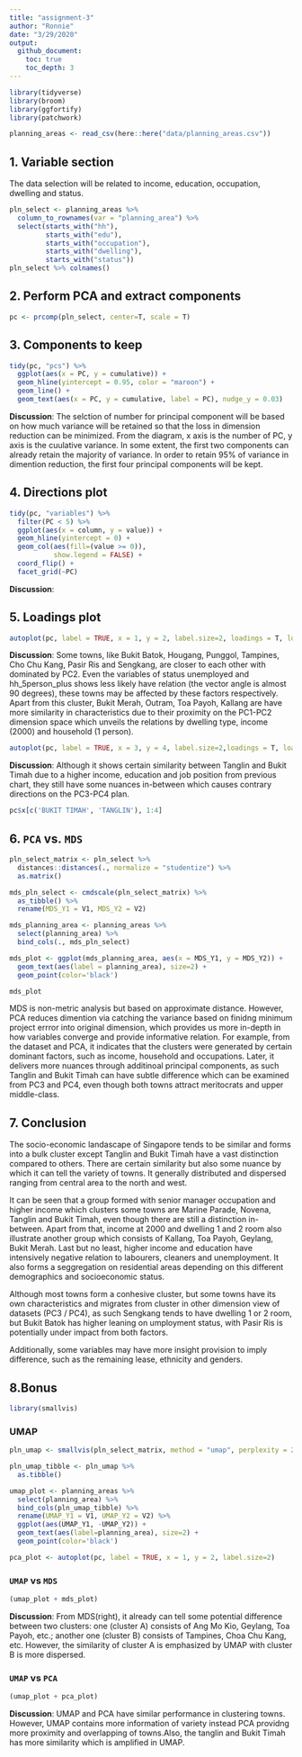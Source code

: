 ```yaml
---
title: "assignment-3"
author: "Ronnie"
date: "3/29/2020"
output: 
  github_document:
    toc: true
    toc_depth: 3
---
```


```r
library(tidyverse)
library(broom)
library(ggfortify)
library(patchwork)

planning_areas <- read_csv(here::here("data/planning_areas.csv"))
```

## 1. Variable section

The data selection will be related to income, education, occupation, dwelling and status. 

```r
pln_select <- planning_areas %>% 
  column_to_rownames(var = "planning_area") %>% 
  select(starts_with("hh"),
         starts_with("edu"),
         starts_with("occupation"),
         starts_with("dwelling"),
         starts_with("status"))
pln_select %>% colnames()
```

## 2. Perform PCA and extract components

```r
pc <- prcomp(pln_select, center=T, scale = T)
```

## 3. Components to keep

```r
tidy(pc, "pcs") %>% 
  ggplot(aes(x = PC, y = cumulative)) +
  geom_hline(yintercept = 0.95, color = "maroon") +
  geom_line() +
  geom_text(aes(x = PC, y = cumulative, label = PC), nudge_y = 0.03)
```

**Discussion**: The selction of number for principal component will be based on how much variance will be retained so that the loss in dimension reduction can be minimized. From the diagram, x axis is the number of PC, y axis is the cuulative variance. In some extent, the first two components can already retain the majority of variance.  In order to retain 95% of variance in dimention reduction, the first four principal components will be kept. 

## 4. Directions plot

```r
tidy(pc, "variables") %>% 
  filter(PC < 5) %>% 
  ggplot(aes(x = column, y = value)) + 
  geom_hline(yintercept = 0) + 
  geom_col(aes(fill=(value >= 0)),
           show.legend = FALSE) +
  coord_flip() +
  facet_grid(~PC)
```

**Discussion**: 

## 5. Loadings plot

```r
autoplot(pc, label = TRUE, x = 1, y = 2, label.size=2, loadings = T, loadings.label = T)

```

**Discussion**: Some towns, like Bukit Batok, Hougang, Punggol, Tampines, Cho Chu Kang, Pasir Ris and Sengkang, are closer to each other with dominated by PC2. Even the variables of status unemployed and hh_5person_plus shows less likely have relation (the vector angle is almost 90 degrees), these towns may be affected by these factors respectively. Apart from this cluster, Bukit Merah, Outram, Toa Payoh, Kallang are have more similarity in characteristics due to their proximity on the PC1-PC2 dimension space which unveils the relations by dwelling type, income (2000) and household (1 person).

```r
autoplot(pc, label = TRUE, x = 3, y = 4, label.size=2,loadings = T, loadings.label = T) 
```

**Discussion**: Although it shows certain similarity between Tanglin and Bukit Timah due to a higher income, education and job position from previous chart, they still have some nuances in-between which causes contrary directions on the PC3-PC4 plan.   

```r
pc$x[c('BUKIT TIMAH', 'TANGLIN'), 1:4]
```

## 6. `PCA` vs. `MDS`

```r
pln_select_matrix <- pln_select %>% 
  distances::distances(., normalize = "studentize") %>% 
  as.matrix()

mds_pln_select <- cmdscale(pln_select_matrix) %>% 
  as_tibble() %>% 
  rename(MDS_Y1 = V1, MDS_Y2 = V2)

mds_planning_area <- planning_areas %>%
  select(planning_area) %>%
  bind_cols(., mds_pln_select)

mds_plot <- ggplot(mds_planning_area, aes(x = MDS_Y1, y = MDS_Y2)) +
  geom_text(aes(label = planning_area), size=2) +
  geom_point(color='black')

mds_plot
```


MDS is non-metric analysis but based on approximate distance. However, PCA reduces dimention via catching the variance based on finidng minimum project errror into original dimension, which provides us more in-depth in how variables converge and provide informative relation. For example, from the dataset and PCA, it indicates that the clusters were generated by certain dominant factors, such as income, household and occupations. Later, it delivers more nuances through additinoal principal components, as such Tanglin and Bukit Timah can have subtle difference which can be examined from PC3 and PC4, even though both towns attract meritocrats and upper middle-class. 

## 7. Conclusion

The socio-economic landascape of Singapore tends to be similar and forms into a bulk cluster except Tanglin and Bukit Timah have a vast distinction compared to others. There are certain similarity but also some nuance by which it can tell the variety of towns. It generally distributed and dispersed ranging from central area to the north and west. 

It can be seen that a group formed with senior manager occupation and higher income which clusters some towns are Marine Parade, Novena, Tanglin and Bukit Timah, even though there are still a distinction in-between. Apart from that, income at 2000 and dwelling 1 and 2 room also illustrate another group which consists of Kallang, Toa Payoh, Geylang, Bukit Merah. Last but no least, higher income and education have intensively negative relation to labourers, cleaners and unemployment. It also forms a seggregation on residential areas depending on this different demographics and socioeconomic status. 

Although most towns form a conhesive cluster, but some towns have its own characteristics and migrates from cluster in other dimension view of datasets (PC3 / PC4), as such Sengkang tends to have dwelling 1 or 2 room, but Bukit Batok has higher leaning on umployment status, with Pasir Ris is potentially under impact from both factors. 

Additionally, some variables may have more insight provision to imply difference, such as the remaining lease, ethnicity and genders. 

## 8.Bonus

```r
library(smallvis)
```

### UMAP

```r
pln_umap <- smallvis(pln_select_matrix, method = "umap", perplexity = 25, eta = 0.01)
```

```r
pln_umap_tibble <- pln_umap %>% 
  as.tibble()

umap_plot <- planning_areas %>% 
  select(planning_area) %>% 
  bind_cols(pln_umap_tibble) %>% 
  rename(UMAP_Y1 = V1, UMAP_Y2 = V2) %>% 
  ggplot(aes(UMAP_Y1, -UMAP_Y2)) +
  geom_text(aes(label=planning_area), size=2) +
  geom_point(color='black') 
```

```r
pca_plot <- autoplot(pc, label = TRUE, x = 1, y = 2, label.size=2)
```

### `UMAP` vs `MDS`

```r
(umap_plot + mds_plot)
```

**Discussion**: From MDS(right), it already can tell some potential difference between two clusters: one (cluster A) consists of Ang Mo Kio, Geylang, Toa Payoh, etc.; another one (cluster B) consists of Tampines, Choa Chu Kang, etc. However, the similarity of cluster A is emphasized by UMAP with cluster B is more dispersed. 

### `UMAP` vs `PCA`

```r
(umap_plot + pca_plot)
```

**Discussion**: UMAP and PCA have similar performance in clustering towns. However, UMAP contains more information of variety instead PCA providng more proximity and overlapping of towns.Also, the tanglin and Bukit Timah has more similarity which is amplified in UMAP. 

